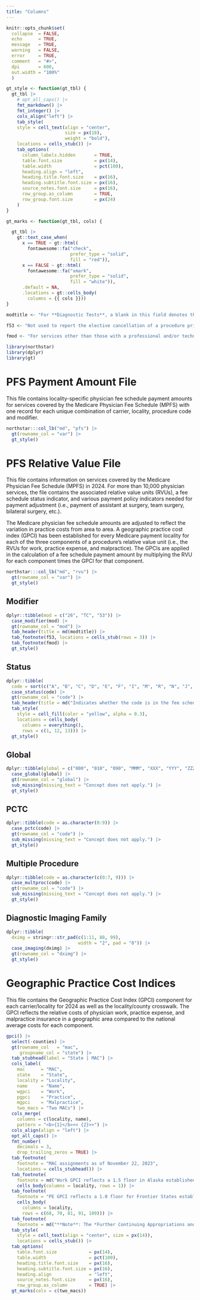 ```yaml
---
title: "Columns"
---
```


```r
knitr::opts_chunk$set(
  collapse  = FALSE,
  echo      = TRUE,
  message   = TRUE, 
  warning   = FALSE,
  error     = TRUE,
  comment   = "#>",
  dpi       = 600, 
  out.width = "100%"
  )

gt_style <- function(gt_tbl) {
  gt_tbl |> 
    # opt_all_caps() |>
    fmt_markdown() |> 
    fmt_integer() |> 
    cols_align("left") |> 
    tab_style(
    style = cell_text(align = "center", 
                      size = px(18),
                      weight = "bold"),
    locations = cells_stub()) |> 
    tab_options(
      column_labels.hidden       = TRUE,
      table.font.size            = px(14),
      table.width                = pct(100),
      heading.align = "left",
      heading.title.font.size    = px(16),
      heading.subtitle.font.size = px(16),
      source_notes.font.size     = px(16),
      row_group.as_column        = TRUE,
      row_group.font.size        = px(24)
    )
}

gt_marks <- function(gt_tbl, cols) {

  gt_tbl |>
    gt::text_case_when(
      x == TRUE ~ gt::html(
        fontawesome::fa("check",
                        prefer_type = "solid",
                        fill = "red")),
      x == FALSE ~ gt::html(
        fontawesome::fa("xmark",
                        prefer_type = "solid",
                        fill = "white")),
      .default = NA,
      .locations = gt::cells_body(
        columns = {{ cols }}))
}

modtitle <- "For **Diagnostic Tests**, a blank in this field denotes the **Global Service** & the following Modifiers identify the components:"

f53 <- "Not used to report the elective cancellation of a procedure prior to the patient's anesthesia induction and/or surgical preparation in the operating suite. For outpatient hospital/ambulatory surgery center (ASC) reporting of a previously scheduled procedure/service that is partially reduced or cancelled as a result of extenuating circumstances or those that threaten the well being of the patient prior to or after administration of anesthesia, see modifiers 73 and 74 (see modifiers approved for ASC hospital outpatient use)."

fmod <- "For services other than those with a professional and/or technical component, a blank will appear in this field with one exception: the presence of CPT modifier 53 indicates that separate RVUs and a fee schedule amount have been established for procedures which the physician terminated before completion. This modifier is used only with colonoscopy CPT codes 44388 and 45378, or with G0105 and G0121. Any other codes billed with modifier 53 are subject to carrier medical review and priced by individual consideration."
```

```r
library(northstar)
library(dplyr)
library(gt)
```

# PFS Payment Amount File

This file contains locality-specific physician fee schedule payment amounts for services covered by the Medicare Physician Fee Schedule (MPFS) with one record for each unique combination of carrier, locality, procedure code and modifier.

```r
northstar:::col_lb("md", "pfs") |> 
  gt(rowname_col = "var") |>
  gt_style()
```


# PFS Relative Value File

This file contains information on services covered by the Medicare Physician Fee Schedule (MPFS) in 2024. For more than 10,000 physician services, the file contains the associated relative value units (RVUs), a fee schedule status indicator, and various payment policy indicators needed for payment adjustment (i.e., payment of assistant at surgery, team surgery, bilateral surgery, etc.).

The Medicare physician fee schedule amounts are adjusted to reflect the variation in practice costs from area to area. A geographic practice cost index (GPCI) has been established for every Medicare payment locality for each of the three components of a procedure’s relative value unit (i.e., the RVUs for work, practice expense, and malpractice). The GPCIs are applied in the calculation of a fee schedule payment amount by multiplying the RVU for each component times the GPCI for that component.

```r
northstar:::col_lb("md", "rvu") |> 
  gt(rowname_col = "var") |>
  gt_style()
```


## Modifier

```r
dplyr::tibble(mod = c("26", "TC", "53")) |> 
  case_modifier(mod) |>
  gt(rowname_col = "mod") |> 
  tab_header(title = md(modtitle)) |> 
  tab_footnote(f53, locations = cells_stub(rows = 3)) |> 
  tab_footnote(fmod) |> 
  gt_style()
```


## Status

```r
dplyr::tibble(
  code = sort(c("A", "B", "C", "D", "E", "F", "I", "M", "R", "N", "J", "P", "T", "X"))) |> 
  case_status(code) |> 
  gt(rowname_col = "code") |> 
  tab_header(title = md("Indicates whether the code is in the fee schedule and whether it is separately payable if the service is covered. Only RVUs associated with status codes of **A**, **R**, or **T**, are used for Medicare payment.")) |> 
  tab_style(
    style = cell_fill(color = "yellow", alpha = 0.3),
    locations = cells_body(
      columns = everything(),
      rows = c(1, 12, 13))) |> 
  gt_style()
```


## Global

```r
dplyr::tibble(global = c("000", "010", "090", "MMM", "XXX", "YYY", "ZZZ")) |> 
  case_global(global) |>
  gt(rowname_col = "global") |> 
  sub_missing(missing_text = "Concept does not apply.") |> 
  gt_style()
```


## PCTC

```r
dplyr::tibble(code = as.character(0:9)) |> 
  case_pctc(code) |> 
  gt(rowname_col = "code") |> 
  sub_missing(missing_text = "Concept does not apply.") |> 
  gt_style()
```


## Multiple Procedure

```r
dplyr::tibble(code = as.character(c(0:7, 9))) |> 
  case_multproc(code) |>
  gt(rowname_col = "code") |>
  sub_missing(missing_text = "Concept does not apply.") |> 
  gt_style()
```


## Diagnostic Imaging Family

```r
dplyr::tibble(
  dximg = stringr::str_pad(c(1:11, 88, 99), 
                           width = "2", pad = "0")) |>
  case_imaging(dximg) |> 
  gt(rowname_col = "dximg") |>
  gt_style()
```



# Geographic Practice Cost Indices

This file contains the Geographic Practice Cost Index (GPCI) component for each carrier/locality for 2024 as well as the locality/county crosswalk. The GPCI reflects the relative costs of physician work, practice expense, and malpractice insurance in a geographic area compared to the national average costs for each component.

```r
gpci() |> 
  select(-counties) |> 
  gt(rowname_col   = "mac", 
     groupname_col = "state") |> 
  tab_stubhead(label = "State | MAC") |> 
  cols_label(
    mac      = "MAC",
    state    = "State",
    locality = "Locality",
    name     = "Name",
    wgpci    = "Work",
    pgpci    = "Practice",
    mgpci    = "Malpractice",
    two_macs = "Two MACs") |> 
  cols_merge(
    columns = c(locality, name),
    pattern = "<b>{1}</b><< {2}>>") |> 
  cols_align(align = "left") |> 
  opt_all_caps() |>
  fmt_number(
    decimals = 3, 
    drop_trailing_zeros = TRUE) |> 
  tab_footnote(
    footnote = "MAC assignments as of November 22, 2023",
    locations = cells_stubhead()) |> 
  tab_footnote(
    footnote = md("Work GPCI reflects a 1.5 floor in Alaska established by [**MIPPA**](https://en.wikipedia.org/wiki/Medicare_Improvements_for_Patients_and_Providers_Act_of_2008)."),
    cells_body(columns = locality, rows = 1)) |> 
  tab_footnote(
    footnote = "PE GPCI reflects a 1.0 floor for Frontier States established by the ACA.",
    cells_body(
      columns = locality, 
      rows = c(68, 70, 81, 91, 109))) |> 
  tab_footnote(
    footnote = md("**Note**: The *Further Continuing Appropriations and Other Extensions Act, 2024* (Section 501) extended the 1.0 Work GPCI floor through January 19, 2024. Therefore, the Work GPCIs for 2023 reflect the 1.0 Work GPCI floor. Work GPCIs for 2024 are shown both with and without a 1.0 floor and Work GPCIs for 2025 do not reflect a 1.0 floor.")) |>
  tab_style(
    style = cell_text(align = "center", size = px(14)),
    locations = cells_stub()) |> 
  tab_options(
    table.font.size            = px(14),
    table.width                = pct(100),
    heading.title.font.size    = px(16),
    heading.subtitle.font.size = px(16),
    heading.align              = "left",
    source_notes.font.size     = px(16),
    row_group.as_column        = TRUE) |> 
  gt_marks(cols = c(two_macs))
```





